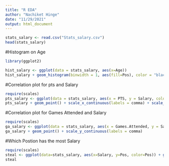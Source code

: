 ```yaml
---
title: "R EDA"
author: "Nachiket Hinge"
date: "11/29/2021"
output: html_document
---
```


```r
stats_salary <- read.csv("Stats_salary.csv")
head(stats_salary)
```

#Histogram on Age
```r
library(ggplot2)
```

```r
hist_salary <- ggplot(data = stats_salary, aes(x=Age))
hist_salary + geom_histogram(binwidth = 1, aes(fill=Pos), color = "black")
```

#Correlation plot for pts and Salary

```r
require(scales)
pts_salary <- ggplot(data = stats_salary, aes(x = PTS, y = Salary, color = Age))
pts_salary + geom_point() + scale_x_continuous(labels = comma) + scale_y_continuous(labels = comma)
```

#Correlation plot for Games Attended and Salary
```r
require(scales)
ga_salary <- ggplot(data = stats_salary, aes(x = Games.Attended, y = Salary, color = Age))
ga_salary + geom_point() + scale_y_continuous(labels = comma)
```

#Which Postion has the most Salary
```r
require(scales)
steal <- ggplot(data=stats_salary, aes(x=Salary, y=Pos, color=Pos)) + geom_jitter()  + geom_boxplot(alpha = 0.8) + scale_x_continuous(labels = comma)
steal
```

```r

```

